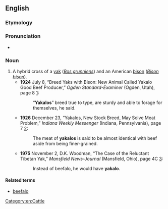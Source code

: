 ==English==

===Etymology===
{{blend|yak|buffalo|lang=en}}

===Pronunciation===
* {{a|US}} {{IPA|ˈjækəloʊ|lang=en}}

===Noun===
{{en-noun}}

# A hybrid cross of a [[yak]] (''[[Bos grunniens]]'') and an American [[bison]] (''[[Bison bison]]'').
#* '''1924''' July 8, “Breed Yaks with Bison: New Animal Called Yakalo Good Beef Producer,” ''Ogden Standard-Examiner'' (Ogden, Utah), page 8 [http://www.newspaperarchive.com/PdfViewer.aspx?img=49928449]:
#*: “'''Yakalos'''” breed true to type, are sturdy and able to forage for themselves, he said.
#* '''1926''' December 23, “Yakalos, New Stock Breed, May Solve Meat Problem,” ''Indiana Weekly Messenger'' (Indiana, Pennsylvania), page 7 [http://www.newspaperarchive.com/PdfViewer.aspx?img=11285180]:
#*: The meat of '''yakalos''' is said to be almost identical with beef aside from being finer-grained.
#* '''1975''' November 2, D.K. Woodman, “The Case of the Reluctant Tibetan Yak,” ''Mansfield News-Journal'' (Mansfield, Ohio), page 4C [http://www.newspaperarchive.com/PdfViewer.aspx?img=18299173]:
#*: Instead of beefalo, he would have '''yakalo'''.

====Related terms====
* [[beefalo]]

[[Category:en:Cattle]]